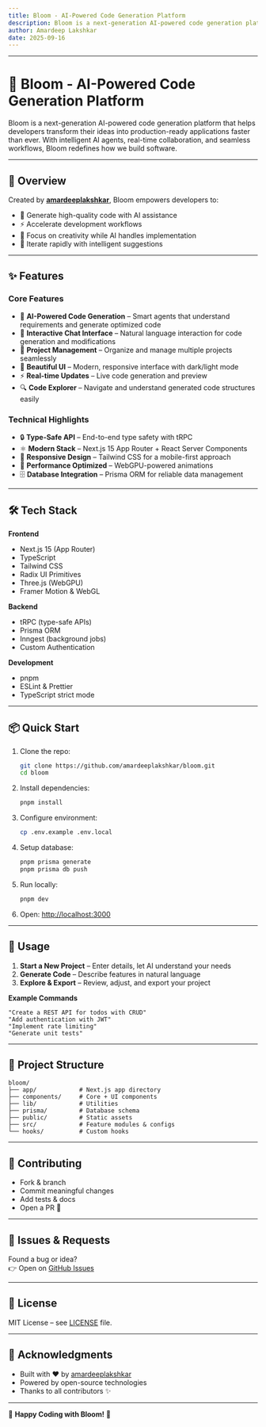 ```yaml
---
title: Bloom - AI-Powered Code Generation Platform
description: Bloom is a next-generation AI-powered code generation platform that helps developers transform their ideas into production-ready applications faster than ever. With intelligent AI agents, real-time collaboration, and seamless workflows, Bloom redefines how we build software.
author: Amardeep Lakshkar
date: 2025-09-16
---
```


---


# 🌸 Bloom - AI-Powered Code Generation Platform

Bloom is a next-generation AI-powered code generation platform that helps developers transform their ideas into production-ready applications faster than ever. With intelligent AI agents, real-time collaboration, and seamless workflows, Bloom redefines how we build software.

---

## 🚀 Overview

Created by **[amardeeplakshkar](https://github.com/amardeeplakshkar)**, Bloom empowers developers to:
- 🤖 Generate high-quality code with AI assistance
- ⚡ Accelerate development workflows
- 🎯 Focus on creativity while AI handles implementation
- 🔄 Iterate rapidly with intelligent suggestions

---

## ✨ Features

### Core Features
- 🧠 **AI-Powered Code Generation** – Smart agents that understand requirements and generate optimized code
- 💬 **Interactive Chat Interface** – Natural language interaction for code generation and modifications
- 📁 **Project Management** – Organize and manage multiple projects seamlessly
- 🎨 **Beautiful UI** – Modern, responsive interface with dark/light mode
- ⚡ **Real-time Updates** – Live code generation and preview
- 🔍 **Code Explorer** – Navigate and understand generated code structures easily

### Technical Highlights
- 🔒 **Type-Safe API** – End-to-end type safety with tRPC
- ⚛️ **Modern Stack** – Next.js 15 App Router + React Server Components
- 📱 **Responsive Design** – Tailwind CSS for a mobile-first approach
- 🎥 **Performance Optimized** – WebGPU-powered animations
- 🗄️ **Database Integration** – Prisma ORM for reliable data management

---

## 🛠️ Tech Stack

**Frontend**
- Next.js 15 (App Router)
- TypeScript
- Tailwind CSS
- Radix UI Primitives
- Three.js (WebGPU)
- Framer Motion & WebGL

**Backend**
- tRPC (type-safe APIs)
- Prisma ORM
- Inngest (background jobs)
- Custom Authentication

**Development**
- pnpm
- ESLint & Prettier
- TypeScript strict mode

---

## 📦 Quick Start

1. Clone the repo:
   ```bash
   git clone https://github.com/amardeeplakshkar/bloom.git
   cd bloom
   ```

2. Install dependencies:
   ```bash
   pnpm install
   ```

3. Configure environment:
   ```bash
   cp .env.example .env.local
   ```

4. Setup database:
   ```bash
   pnpm prisma generate
   pnpm prisma db push
   ```

5. Run locally:
   ```bash
   pnpm dev
   ```

6. Open: [http://localhost:3000](http://localhost:3000)

---

## 🎯 Usage

1. **Start a New Project** – Enter details, let AI understand your needs  
2. **Generate Code** – Describe features in natural language  
3. **Explore & Export** – Review, adjust, and export your project  

**Example Commands**
```
"Create a REST API for todos with CRUD"
"Add authentication with JWT"
"Implement rate limiting"
"Generate unit tests"
```

---

## 📁 Project Structure

```
bloom/
├── app/            # Next.js app directory
├── components/     # Core + UI components
├── lib/            # Utilities
├── prisma/         # Database schema
├── public/         # Static assets
├── src/            # Feature modules & configs
└── hooks/          # Custom hooks
```

---

## 🤝 Contributing

- Fork & branch  
- Commit meaningful changes  
- Add tests & docs  
- Open a PR 🚀  

---

## 🐛 Issues & Requests

Found a bug or idea?  
👉 Open on [GitHub Issues](https://github.com/amardeeplakshkar/bloom/issues)

---

## 📄 License

MIT License – see [LICENSE](LICENSE) file.

---

## 🙏 Acknowledgments

- Built with ❤️ by [amardeeplakshkar](https://github.com/amardeeplakshkar)  
- Powered by open-source technologies  
- Thanks to all contributors ✨

---

🌸 **Happy Coding with Bloom!** 🌸
